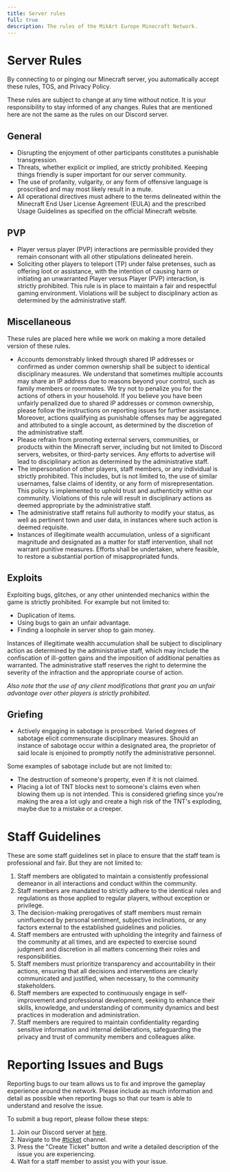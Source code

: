 ```yaml
---
title: Server rules
full: true
description: The rules of the MikArt Europe Minecraft Network.
---
```


# Server Rules
By connecting to or pinging our Minecraft server, you automatically accept these rules, TOS, and Privacy Policy.

<Callout type="warning">
These rules are subject to change at any time without notice. It is your responsibility to stay informed of any changes.
Rules that are mentioned here are not the same as the rules on our Discord server.
</Callout>

## General
- Disrupting the enjoyment of other participants constitutes a punishable transgression.
- Threats, whether explicit or implied, are strictly prohibited. Keeping things friendly is super important for our server community.
- The use of profanity, vulgarity, or any form of offensive language is proscribed and may most likely result in a mute.
- All operational directives must adhere to the terms delineated within the Minecraft End User License Agreement (EULA)
and the prescribed Usage Guidelines as specified on the official Minecraft website.

## PVP
- Player versus player (PVP) interactions are permissible provided they
remain consonant with all other stipulations delineated herein.
- Soliciting other players to teleport (TP) under false pretenses, such as offering loot or assistance,
with the intention of causing harm or initiating an unwarranted Player versus Player (PVP) interaction, is strictly prohibited.
This rule is in place to maintain a fair and respectful gaming environment. Violations will be subject to disciplinary action as
determined by the administrative staff.

## Miscellaneous
These rules are placed here while we work on making a more detailed version of these rules.
- Accounts demonstrably linked through shared IP addresses or confirmed as under common ownership shall be subject
to identical disciplinary measures. We understand that sometimes multiple accounts may share an IP address due to
reasons beyond your control, such as family members or roommates. We try not to penalize you for the actions of others
in your household. If you believe you have been unfairly penalized due to shared IP addresses or common ownership,
please follow the instructions on reporting issues for further assistance. Moreover, actions qualifying as punishable
offenses may be aggregated and attributed to a single account, as determined by the discretion of the administrative staff.
- Please refrain from promoting external servers, communities, or products within the Minecraft server,
including but not limited to Discord servers, websites, or third-party services.
Any efforts to advertise will lead to disciplinary action as determined by the administrative staff.
- The impersonation of other players, staff members, or any individual is strictly prohibited. This includes,
but is not limited to, the use of similar usernames, false claims of identity, or any form of misrepresentation.
This policy is implemented to uphold trust and authenticity within our community. Violations of this rule will
result in disciplinary actions as deemed appropriate by the administrative staff.
- The administrative staff retains full authority to modify your status,
as well as pertinent town and user data, in instances where such action is deemed requisite.
- Instances of illegitimate wealth accumulation, unless of a significant magnitude and designated as a matter for
staff intervention, shall not warrant punitive measures. Efforts shall be undertaken, where feasible, to restore a
substantial portion of misappropriated funds.

## Exploits
Exploiting bugs, glitches, or any other unintended mechanics within the game is strictly prohibited. For example but not limited to:
- Duplication of items.
- Using bugs to gain an unfair advantage.
- Finding a loophole in server shop to gain money.

Instances of illegitimate wealth accumulation shall be subject to disciplinary action as determined by the administrative staff,
which may include the confiscation of ill-gotten gains and the imposition of additional penalties as warranted. The administrative staff
reserves the right to determine the severity of the infraction and the appropriate course of action.

*Also note that the use of any client modifications that grant you an unfair advantage over other players is strictly prohibited.*



## Griefing
- Actively engaging in sabotage is proscribed. Varied degrees of sabotage elicit commensurate disciplinary measures.
Should an instance of sabotage occur within a designated area, the proprietor of said locale is enjoined to promptly
notify the administrative personnel.

Some examples of sabotage include but are not limited to:
- The destruction of someone's property, even if it is not claimed.
- Placing a lot of TNT blocks next to someone's claims even when blowing them up is not intended. This is considered griefing
since you're making the area a lot ugly and create a high risk of the TNT's exploding, maybe due to a mistake or a creeper.


# Staff Guidelines
These are some staff guidelines set in place to ensure that the staff team is professional and fair. But they are not limited to:
1. Staff members are obligated to maintain a consistently professional demeanor in all interactions and conduct within the community.
2. Staff members are mandated to strictly adhere to the identical rules and regulations
as those applied to regular players, without exception or privilege.
3. The decision-making prerogatives of staff members must remain uninfluenced by personal sentiment,
subjective inclinations, or any factors external to the established guidelines and policies.
4. Staff members are entrusted with upholding the integrity and fairness of the community at all times,
and are expected to exercise sound judgment and discretion in all matters concerning their roles and responsibilities.
5. Staff members must prioritize transparency and accountability in their actions, ensuring that all decisions and
interventions are clearly communicated and justified, when necessary, to the community stakeholders.
6. Staff members are expected to continuously engage in self-improvement and professional development,
seeking to enhance their skills, knowledge, and understanding of community dynamics and best practices in moderation and administration.
7. Staff members are required to maintain confidentiality regarding sensitive information and internal
deliberations, safeguarding the privacy and trust of community members and colleagues alike.


# Reporting Issues and Bugs
Reporting bugs to our team allows us to fix and improve the gameplay experience around the network.
Please include as much information and detail as possible when reporting bugs
so that our team is able to understand and resolve the issue.

To submit a bug report, please follow these steps:
1. Join our Discord server at [here](https://discord.gg/VUAHvffhTz).
2. Navigate to the [#ticket](https://discord.com/channels/770634445370687519/1153306083289477140) channel.
3. Press the "Create Ticket" button and write a detailed description of the issue you are experiencing.
4. Wait for a staff member to assist you with your issue.